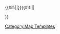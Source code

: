 <includeonly><span class="kancolleBalloonPopup {{#if:{{{nodelay|}}}|noDelay}} {{#if:{{{dblclicklink|}}}|dblclicklinkBalloon}} {{#if:{{{ajax|}}}|ajaxBalloon}} {{#if:{{{click|}}}|clickBalloon}} {{#if:{{{sticky|}}}|stickyBalloon}} {{#if:{{{notransparentbg|}}}|noTransparentBG}} {{#if:{{{nostem|}}}|noStem}} {{#if:{{{opacity|}}}|customBalloonOpacity{{{opacity}}}}} {{#if:{{{fontcolor|}}}|customBalloonFontColor{{{fontcolor}}}}} {{#if:{{{fontsize|}}}|customBalloonFontSize{{{fontsize}}}}} {{#if:{{{bgcolor|}}}|customBalloonBGColor{{{bgcolor}}}}} {{#if:{{{delay|}}}|customBalloonDelay{{{delay}}}}}  {{#if:{{{plain|}}}|plainBalloon|{{#if:{{{box|}}}|boxBalloon|{{#if:{{{classic|}}}|classicBalloon|{{#if:{{{fade|}}}|fadeBalloon|{{#if:{{{fadeBox|}}}|fadeBoxBalloon}}}}}}}}}} tt" id="{{{id}}}">{{#if:{{{link|}}}|[[{{{link}}}|{{{hovertext}}}]]|{{{hovertext}}}}}</span>{{#if:{{{ajax|}}}||<div id="{{{id}}}Popup" class="hiddenBalloon" style="display:none;">{{{popup}}}</div>}}</includeonly><noinclude>
{{Documentation}}
[[Category:Map Templates]]
</noinclude>